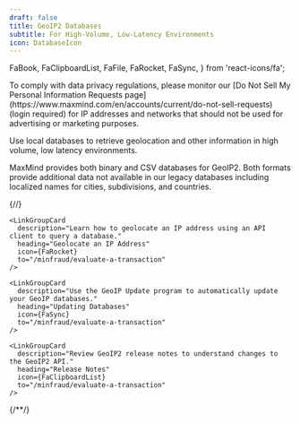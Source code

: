 ```yaml
---
draft: false
title: GeoIP2 Databases
subtitle: For High-Volume, Low-Latency Environments
icon: DatabaseIcon
---
```


  FaBook,
  FaClipboardList,
  FaFile,
  FaRocket,
  FaSync,
} from 'react-icons/fa';

<Alert type="warning">
  To comply with data privacy regulations, please monitor our
  [Do Not Sell My Personal Information Requests page](https://www.maxmind.com/en/accounts/current/do-not-sell-requests)
  (login required) for IP addresses and networks that should not be used for
  advertising or marketing purposes.
</Alert>

Use local databases to retrieve geolocation and other information in high
volume, low latency environments.

MaxMind provides both binary and CSV databases for GeoIP2. Both formats provide
additional data not available in our legacy databases including localized names
for cities, subdivisions, and countries.

{/*<!-- lint disable code-block-style -->*/}
<LinkGroupContainer>
  <LinkGroup heading="Guides">
    <LinkGroupCard
      description="Learn more about our CSV and binary (mmdb) database formats."
      heading="Database Formats"
      icon={FaFile}
      to="/minfraud/evaluate-a-transaction"
    />

    <LinkGroupCard
      description="Learn how to geolocate an IP address using an API client to query a database."
      heading="Geolocate an IP Address"
      icon={FaRocket}
      to="/minfraud/evaluate-a-transaction"
    />

    <LinkGroupCard
      description="Use the GeoIP Update program to automatically update your GeoIP databases."
      heading="Updating Databases"
      icon={FaSync}
      to="/minfraud/evaluate-a-transaction"
    />
  </LinkGroup>

  <LinkGroup heading="Resources">
    <LinkGroupCard
      description="Learn about GeoIP's  objects."
      heading="API Reference"
      icon={FaBook}
      to="/minfraud/evaluate-a-transaction"
    />

    <LinkGroupCard
      description="Review GeoIP2 release notes to understand changes to the GeoIP2 API."
      heading="Release Notes"
      icon={FaClipboardList}
      to="/minfraud/evaluate-a-transaction"
    />
  </LinkGroup>
</LinkGroupContainer>
{/*<!-- lint enable code-block-style -->*/}

